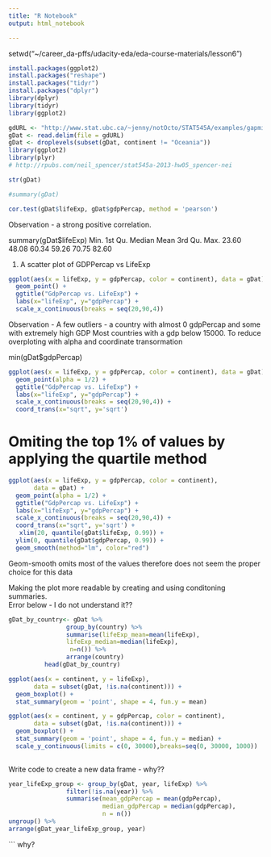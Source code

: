 ---
title: "R Notebook"
output: html_notebook

---

setwd("~/career_da-pffs/udacity-eda/eda-course-materials/lesson6")


```{r}
install.packages(ggplot2)
install.packages("reshape")
install.packages("tidyr")
install.packages("dplyr")
library(dplyr)
library(tidyr)
library(ggplot2)

```


```{r}
gdURL <- "http://www.stat.ubc.ca/~jenny/notOcto/STAT545A/examples/gapminder/data/gapminderDataFiveYear.txt"
gDat <- read.delim(file = gdURL)
gDat <- droplevels(subset(gDat, continent != "Oceania"))
library(ggplot2)
library(plyr)
# http://rpubs.com/neil_spencer/stat545a-2013-hw05_spencer-nei
```


```{r}
str(gDat)
```

```{r}
#summary(gDat)

cor.test(gDat$lifeExp, gDat$gdpPercap, method = 'pearson') 
```
Observation - a strong positive correlation.


summary(gDat$lifeExp)
  Min. 1st Qu.  Median    Mean 3rd Qu.    Max. 
  23.60   48.08   60.34   59.26   70.75   82.60 



1. A scatter plot of GDPPercap vs LifeExp
```{r}
ggplot(aes(x = lifeExp, y = gdpPercap, color = continent), data = gDat) + 
  geom_point() +
  ggtitle("GdpPercap vs. LifeExp") +
  labs(x="lifeExp", y="gdpPercap") +
  scale_x_continuous(breaks = seq(20,90,4)) 
```
Observation - A few outliers - a country with almost 0 gdpPercap and some with extremely high GDP
Most countries with a gdp below 15000.  To reduce overploting with alpha and coordinate transormation 

min(gDat$gdpPercap)

```{r}
ggplot(aes(x = lifeExp, y = gdpPercap, color = continent), data = gDat) + 
  geom_point(alpha = 1/2) +
  ggtitle("GdpPercap vs. LifeExp") +
  labs(x="lifeExp", y="gdpPercap") +
  scale_x_continuous(breaks = seq(20,90,4)) + 
  coord_trans(x="sqrt", y='sqrt')
```
# Omiting the top 1% of values by applying the quartile method


```{r - Omiting the top 1%}
ggplot(aes(x = lifeExp, y = gdpPercap, color = continent),
       data = gDat) + 
  geom_point(alpha = 1/2) +
  ggtitle("GdpPercap vs. LifeExp") +
  labs(x="lifeExp", y="gdpPercap") +
  scale_x_continuous(breaks = seq(20,90,4)) + 
  coord_trans(x="sqrt", y='sqrt') + 
   xlim(20, quantile(gDat$lifeExp, 0.99)) +
  ylim(0, quantile(gDat$gdpPercap, 0.99)) +
  geom_smooth(method="lm", color="red")
```
Geom-smooth omits most of the values therefore does not seem the proper choice for this data


Making the plot more readable by creating and using conditoning summaries.  
Error below - I do not understand it??

```{r}
gDat_by_country<- gDat %>% 
                group_by(country) %>%
                summarise(lifeExp_mean=mean(lifeExp),
                lifeExp_median=median(lifeExp),
                 n=n()) %>%
                arrange(country)
          head(gDat_by_country)
```



```{r Plotting Conditional Summaries}

ggplot(aes(x = continent, y = lifeExp),
       data = subset(gDat, !is.na(continent))) + 
  geom_boxplot() +
  stat_summary(geom = 'point', shape = 4, fun.y = mean)

```

```{r}
ggplot(aes(x = continent, y = gdpPercap, color = continent),
       data = subset(gDat, !is.na(continent))) + 
  geom_boxplot() +
  stat_summary(geom = 'point', shape = 4, fun.y = median) +
  scale_y_continuous(limits = c(0, 30000),breaks=seq(0, 30000, 1000))
  
```



Write code to create a new data frame - why??

```{r}

year_lifeExp_group <- group_by(gDat, year, lifeExp) %>% 
                filter(!is.na(year)) %>% 
                summarise(mean_gdpPercap = mean(gdpPercap),
                          median_gdpPercap = median(gdpPercap),
                          n = n())
ungroup() %>%
arrange(gDat_year_lifeExp_group, year)
```
```
why?











